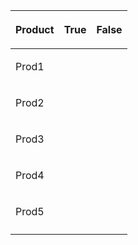 {|
|-
! Product !! True !! False
|-
! Prod1 || {{yes}} || {{no}}
|-
! Prod2 || {{yes|OK}} || {{no|KO}}
|-
! Prod3 || {{yes2}} || {{no2}}
|-
! Prod4 || {{ya}} || {{na}}
|-
! Prod5 || {{site active}} || {{site inactive}}
|-
|}
